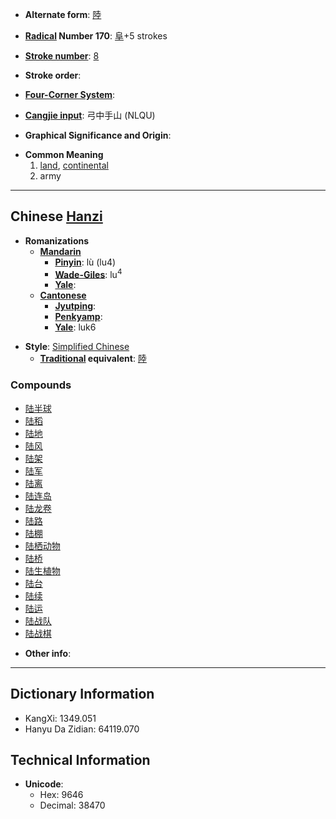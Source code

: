 * '''Alternate form''': [[陸]]

* '''[[Wiktionary:Chinese radical index| Radical]] Number 170''': [[Wiktionary:Chinese radical index 阜|阜]]+5 strokes

* '''[[Wiktionary:Chinese total strokes index|Stroke number]]''': [[Wiktionary:Chinese total strokes index 8|8]]

* '''Stroke order''': 

* '''[[Wiktionary:Chinese four corner index|Four-Corner System]]''': 

* '''[[Wiktionary:Chinese Cangjie index|Cangjie input]]''': 弓中手山 (NLQU)

* '''Graphical Significance and Origin''': 

* '''Common Meaning'''
*# [[land]], [[continent]]al
*# army

----

== Chinese [[Hanzi]] ==

* '''Romanizations'''
** '''[[Mandarin]]'''
*** '''[[Pinyin]]''': lù (lu4)
*** '''[[Wade-Giles]]''': lu<sup>4</sup>
*** '''[[Yale]]''': 
** '''[[Cantonese]]'''
*** '''[[Jyutping]]''':
*** '''[[Penkyamp]]''': 
*** '''[[Yale]]''': luk6

* '''Style''': [[Simplified Chinese]] 
** '''[[Traditional Chinese|Traditional]] equivalent''': [[陸]]

===Compounds===
*[[陆半球]]
*[[陆稻]]
*[[陆地]]
*[[陆风]]
*[[陆架]]
*[[陆军]]
*[[陆离]]
*[[陆连岛]]
*[[陆龙卷]]
*[[陆路]]
*[[陆棚]]
*[[陆栖动物]]
*[[陆桥]]
*[[陆生植物]]
*[[陆台]]
*[[陆续]]
*[[陆运]]
*[[陆战队]]
*[[陆战棋]]

* '''Other info''': 

----

== Dictionary Information ==

* KangXi: 1349.051
* Hanyu Da Zidian: 64119.070

== Technical Information ==

* '''Unicode''':
** Hex: 9646
** Decimal: 38470